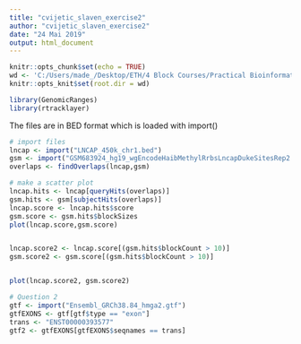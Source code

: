 ---
title: "cvijetic_slaven_exercise2"
author: "cvijetic_slaven_exercise2"
date: "24 Mai 2019"
output: html_document
---

```{r setup, include=FALSE}
knitr::opts_chunk$set(echo = TRUE)
wd <- 'C:/Users/made_/Desktop/ETH/4 Block Courses/Practical Bioinformatics/PART 4/data'
knitr::opts_knit$set(root.dir = wd)
```

```{r, message=FALSE}
library(GenomicRanges)
library(rtracklayer)
```

The files are in BED format which is loaded with import()
```{r, message=TRUE}
# import files
lncap <- import("LNCAP_450k_chr1.bed")
gsm <- import("GSM683924_hg19_wgEncodeHaibMethylRrbsLncapDukeSitesRep2.bedRrbs_chr1.bed")
overlaps <- findOverlaps(lncap,gsm)
```

```{r, message=FALSE}
# make a scatter plot
lncap.hits <- lncap[queryHits(overlaps)]
gsm.hits <- gsm[subjectHits(overlaps)]
lncap.score <- lncap.hits$score
gsm.score <- gsm.hits$blockSizes
plot(lncap.score,gsm.score)


lncap.score2 <- lncap.score[(gsm.hits$blockCount > 10)]
gsm.score2 <- gsm.score[(gsm.hits$blockCount > 10)]


plot(lncap.score2, gsm.score2)

```

```{r, message=FALSE}
# Question 2
gtf <- import("Ensembl_GRCh38.84_hmga2.gtf")
gtfEXONS <- gtf[gtf$type == "exon"]
trans <- "ENST00000393577"
gtf2 <- gtfEXONS[gtfEXONS$seqnames == trans]
```